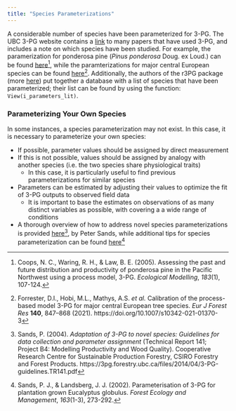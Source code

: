 ```yaml
---
title: "Species Parameterizations"
---
```


A considerable number of species have been parameterized for 3-PG. The UBC 3-PG website contains a [link](3pg.forestry.ubc.ca/3pg-studies/) to many papers that have used 3-PG, and includes a note on which species have been studied. For example, the paramerization for ponderosa pine (*Pinus ponderosa* Doug. ex Loud.) can be found [here](https://www.sciencedirect.com/science/article/pii/S030438000400434X)[^1], while the paramterizations for major central European species can be found [here](https://link.springer.com/article/10.1007/s10342-021-01370-3)[^2]. Additionally, the authors of the r3PG package (more [here](./section_5.qmd)) put together a database with a list of species that have been parameterized; their list can be found by using the function: `View(i_parameters_lit)`.

[^1]: Coops, N. C., Waring, R. H., & Law, B. E. (2005). Assessing the past and future distribution and productivity of ponderosa pine in the Pacific Northwest using a process model, 3-PG. *Ecological Modelling*, *183*(1), 107-124.

[^2]: Forrester, D.I., Hobi, M.L., Mathys, A.S. *et al.* Calibration of the process-based model 3-PG for major central European tree species. *Eur J Forest Res* **140**, 847–868 (2021). https://doi.org/10.1007/s10342-021-01370-3

### Parameterizing Your Own Species

In some instances, a species parameterization may not exist. In this case, it is necessary to parameterize your own species:

-   If possible, parameter values should be assigned by direct measurement
-   If this is not possible, values should be assigned by analogy with another species (i.e. the two species share physiological traits)
    -   In this case, it is particularly useful to find previous parameterizations for similar species
-   Parameters can be estimated by adjusting their values to optimize the fit of 3-PG outputs to observed field data
    -   It is important to base the estimates on observations of as many distinct variables as possible, with covering a a wide range of conditions
-   A thorough overview of how to address novel species parameterizations is provided [here](https://3pg.sites.olt.ubc.ca/files/2014/04/3-PG-guidelines.TR141.pdf)[^3], by Peter Sands, while additional tips for species parameterization can be found [here](https://www.sciencedirect.com/science/article/pii/S0378112701005862)[^4]

[^3]: Sands, P. (2004). *Adaptation of 3-PG to novel species: Guidelines for data collection and parameter assignment* (Technical Report 141; Project B4: Modelling Productivity and Wood Quality). Cooperative Research Centre for Sustainable Production Forestry, CSIRO Forestry and Forest Products. https://3pg.forestry.ubc.ca/files/2014/04/3-PG-guidelines.TR141.pdf

[^4]: Sands, P. J., & Landsberg, J. J. (2002). Parameterisation of 3-PG for plantation grown Eucalyptus globulus. *Forest Ecology and Management*, *163*(1-3), 273-292.

